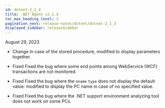 ```yaml
---
id: dotnet-2_1_4
title: .NET Agent v2.1.4
toc_max_heading_level: 2
pagination_next: release-notes/dotnet/dotnet-2_1_3
displayed_sidebar: releaseSidebar
---
```


August 29, 2023

- <Status>Change</Status> In case of the stored procedure, modified to display parameters together.

- <Status>Fixed</Status> Fixed the bug where some end points among WebService (WCF) transactions are not monitored.

- <Status>Fixed</Status> Fixed the bug where the <code>oname</code> <code>type</code> does not display the default value: modified to display the PC name in case of no specified value.

- <Status>Fixed</Status> Fixed the bug where the .NET support environment analyzing tool does not work on some PCs.
